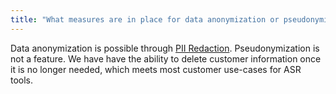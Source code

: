 ```yaml
---
title: "What measures are in place for data anonymization or pseudonymization?"
---
```


Data anonymization is possible through [PII Redaction](/docs/audio-intelligence/pii-redaction). Pseudonymization is not a feature. We have have the ability to delete customer information once it is no longer needed, which meets most customer use-cases for ASR tools.
